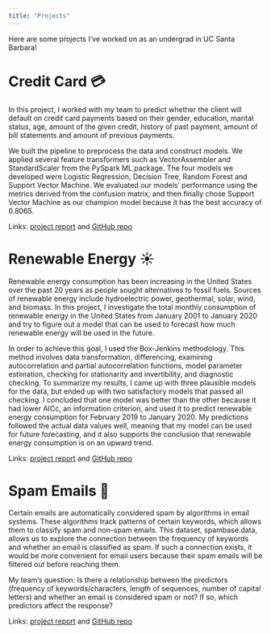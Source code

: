 ```yaml
---
title: "Projects"
---
```


Here are some projects I've worked on as an undergrad in UC Santa Barbara!

# Credit Card 💳

In this project, I worked with my team to predict whether the client will default on credit card payments based on their gender, education, marital status, age, amount of the given credit, history of past payment, amount of bill statements and amount of previous payments.

We built the pipeline to preprocess the data and construct models. We applied several feature transformers such as VectorAssembler and StandardScaler from the PySpark ML package. The four models we developed were Logistic Regression, Decision Tree, Random Forest and Support Vector Machine. We evaluated our models' performance using the metrics derived from the confusion matrix, and then finally chose Support Vector Machine as our champion model because it has the best accuracy of 0.8065.

Links: [project report](https://github.com/angelchen7/angelchen7.github.io/blob/main/files/Credit_Card_Project_Writeup.pdf) and [GitHub repo](https://github.com/angelchen7/Credit-Card)

# Renewable Energy ☀️

Renewable energy consumption has been increasing in the United States over the past 20 years as people sought alternatives to fossil fuels. Sources of renewable energy include hydroelectric power, geothermal, solar, wind, and biomass. In this project, I investigate the total monthly consumption of renewable energy in the United States from January 2001 to January 2020 and try to figure out a model that can be used to forecast how much renewable energy will be used in the future.

In order to achieve this goal, I used the Box-Jenkins methodology. This method involves data transformation, differencing, examining autocorrelation and partial autocorrelation functions, model parameter estimation, checking for stationarity and invertibility, and diagnostic checking. To summarize my results, I came up with three plausible models for the data, but ended up with two satisfactory models that passed all checking. I concluded that one model was better than the other because it had lower AICc, an information criterion, and used it to predict renewable energy consumption for February 2019 to January 2020. My predictions followed the actual data values well, meaning that my model can be used for future forecasting, and it also supports the conclusion that renewable energy consumption is on an upward trend.

Links: [project report](https://github.com/angelchen7/angelchen7.github.io/blob/main/files/Angel-Chen-PSTAT274-Project.pdf) and [GitHub repo](https://github.com/angelchen7/Renewable-Energy)

# Spam Emails 📧

Certain emails are automatically considered spam by algorithms in email systems. These algorithms track patterns of certain keywords, which allows them to classify spam and non-spam emails. This dataset, spambase.data, allows us to explore the connection between the frequency of keywords and whether an email is classified as spam. If such a connection exists, it would be more convenient for email users because their spam emails will be filtered out before reaching them.

My team's question: Is there a relationship between the predictors (frequency of keywords/characters, length of sequences, number of capital letters) and whether an email is considered spam or not? If so, which predictors affect the response?

Links: [project report](https://github.com/angelchen7/angelchen7.github.io/blob/main/files/Jalen_Cindy_Angel_Report.pdf) and [GitHub repo](https://github.com/angelchen7/Spam-Emails)

